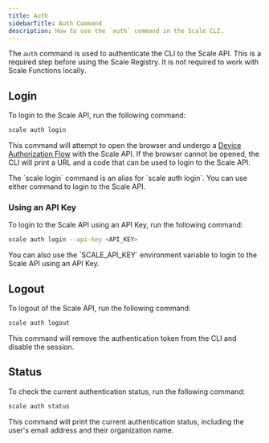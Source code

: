 ```yaml
---
title: Auth
sidebarTitle: Auth Command
description: How to use the `auth` command in the Scale CLI.
---
```


The `auth` command is used to authenticate the CLI to the Scale API. This is a required step before using the Scale Registry. It is not required to work with Scale Functions locally.

## Login

To login to the Scale API, run the following command:

```bash
scale auth login
```

This command will attempt to open the browser and undergo a [Device Authorization Flow](https://auth0.com/docs/flows/concepts/device-auth) with the Scale API.
If the browser cannot be opened, the CLI will print a URL and a code that can be used to login to the Scale API.

<Info>
    The `scale login` command is an alias for `scale auth login`. You can use either command to login to the Scale API.
</Info>

### Using an API Key

To login to the Scale API using an API Key, run the following command:

```bash
scale auth login --api-key <API_KEY>
```

<Tip>
    You can also use the `SCALE_API_KEY` environment variable to login to the Scale API using an API Key.
</Tip>

## Logout

To logout of the Scale API, run the following command:

```bash
scale auth logout
```

This command will remove the authentication token from the CLI and disable the session.

## Status

To check the current authentication status, run the following command:

```bash
scale auth status
```

This command will print the current authentication status, including the user's email address and their organization name.
